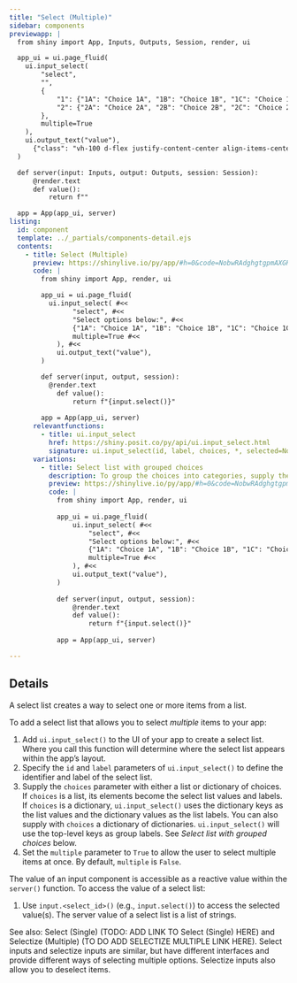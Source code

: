 ```yaml
---
title: "Select (Multiple)"
sidebar: components 
previewapp: |
  from shiny import App, Inputs, Outputs, Session, render, ui

  app_ui = ui.page_fluid(
    ui.input_select(
        "select",
        "",
        {
            "1": {"1A": "Choice 1A", "1B": "Choice 1B", "1C": "Choice 1C"},
            "2": {"2A": "Choice 2A", "2B": "Choice 2B", "2C": "Choice 2C"}
        },
        multiple=True        
    ),
    ui.output_text("value"),
      {"class": "vh-100 d-flex justify-content-center align-items-center px-4"}
  )

  def server(input: Inputs, output: Outputs, session: Session):
      @render.text
      def value():
          return f""

  app = App(app_ui, server)
listing:
  id: component
  template: ../_partials/components-detail.ejs
  contents:
    - title: Select (Multiple)
      preview: https://shinylive.io/py/app/#h=0&code=NobwRAdghgtgpmAXGKAHVA6VBPMAaMAYwHsIAXOcpMAMwCdiYACAZwAsBLCbJjmVYnTJMAgujxM6lACZw6EgK4cAOhFVpUAfSVMAvEyVYoAcziaaAGyXSAFKqYODHDF1QKymlnAtxCZG0wAxAA8wfaOEcpgXj5+URIhYRARkWAAyt6+wsSoZBykLEwARt7EAO6I8UGh4SlMIFEAjCJRiExRAMJsxByEcEzNVU0AQq3tYF09fQOj+OONHWOd3b39C1EAvgk1yXVMMAoWeag+ugAqdAr9ibVMAJTbSRGGxO5uHhQAHv5RAG5QVjgUQeqjuqlUshorDkvzkNlc7gkrzI7wkXhYLHyEDulV2DgAAlIILI6BgvmRbpCmP9ATYcbcIlIyAo6MkaFEQAiyBgYlk6RsouDoOg9KJ0DYNNoOGiYXI7mANgBdIA
      code: |
        from shiny import App, render, ui

        app_ui = ui.page_fluid(
          ui.input_select( #<<
                "select", #<<
                "Select options below:", #<<
                {"1A": "Choice 1A", "1B": "Choice 1B", "1C": "Choice 1C"}, #<<
                multiple=True #<<
            ), #<<
            ui.output_text("value"),
        )

        def server(input, output, session):
          @render.text
            def value():
                return f"{input.select()}"
        
        app = App(app_ui, server)
      relevantfunctions:
        - title: ui.input_select
          href: https://shiny.posit.co/py/api/ui.input_select.html
          signature: ui.input_select(id, label, choices, *, selected=None, multiple=False, selectize=False, width=None, size=None)
      variations:
        - title: Select list with grouped choices
          description: To group the choices into categories, supply the `choices` argument with a dictionary of dictionaries. `ui.input_select()` will use the top-level keys as group labels.
          preview: https://shinylive.io/py/app/#h=0&code=NobwRAdghgtgpmAXGKAHVA6VBPMAaMAYwHsIAXOcpMAMwCdiYACAZwAsBLCbJjmVYnTJMAgujxM6lACZw6EgK4cAOhFVpUAfSVMAvEyVYoAcziaaAGyXSAFKqYODHDF1QKymlnAtxCZG0wAxAA8wfaOEcpgXj5+URIhYRARkWAAyt6+wsSoZBykLEwARt7EAO6I8UGh4SlMINVJdXVRAIxRiPVtIh1MUQDCbMQchHBMrT34fWCtAEK9A0MjY3NVbf0LYIPDo+MbYAC+CTXJzakATL0gUeeTnYs7Y7drYOfzSNPby0xvL+f79y2S12-yiB0atRSRwhpzqMAUFjyqB8ugAKnQFGNEpCAJTHJqOQzEdxuDwUAAe-iiADcoFY4FE8aocapVLIaKw5NS5DZXO4JMSyKSJF4WCx8hAcZVYUwAAJSCCyOgYClkSHspi0+k2KWQiJSMgKOjJGhREB8sgYGJZHUHKKs6DoPSidA2DTaDgirlyHGHAC6QA
          code: |
            from shiny import App, render, ui
        
            app_ui = ui.page_fluid(
                ui.input_select( #<<
                    "select", #<<
                    "Select options below:", #<<
                    {"1A": "Choice 1A", "1B": "Choice 1B", "1C": "Choice 1C"}, #<<
                    multiple=True #<<
                ), #<<
                ui.output_text("value"),
            )
            
            def server(input, output, session):
                @render.text
                def value():
                    return f"{input.select()}"
            
            app = App(app_ui, server)

---
```


:::{#component}
:::

## Details
<p>A select list creates a way to select one or more items from a list.</p>
<p>To add a select list that allows you to select <em>multiple</em> items to your app: </p>
<ol>
  <li>
    Add `ui.input_select()` to the UI of your app to create a select list. Where you call this function will determine where the select list appears within the app's layout.
  </li>
  <li>
    Specify the `id` and `label` parameters of `ui.input_select()` to define the identifier and label of the select list.
  </li>
  <li>
    Supply the `choices` parameter with either a list or dictionary of choices. If `choices` is a list, its elements become the select list values and labels. If `choices` is a dictionary, `ui.input_select()` uses the dictionary keys as the list values and the dictionary values as the list labels.
    You can also supply with `choices` a dictionary of dictionaries. `ui.input_select()` will use the top-level keys as group labels. See <em>Select list with grouped choices</em> below.
  </li>
  <li>
    Set the `multiple` parameter to `True` to allow the user to select multiple items at once. By default, `multiple` is `False`.
  </li>
</ol>
The value of an input component is accessible as a reactive value within the `server()` function. To access the value of a select list:
<ol>
  <li>Use `input.<select_id>()` (e.g., `input.select()`) to access the selected value(s). The server value of a select list is a list of strings.
  </li>
</ol>
<p>See also: Select (Single) (TODO: ADD LINK TO Select (Single) HERE) and Selectize (Multiple) (TO DO ADD SELECTIZE MULTIPLE LINK HERE). Select inputs and selectize inputs are similar, but have different interfaces and provide different ways of selecting multiple options. Selectize inputs also allow you to deselect items.</p>